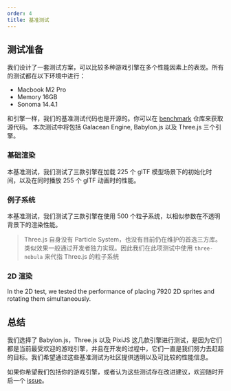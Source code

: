 ```yaml
---
order: 4
title: 基准测试
---
```


## 测试准备

我们设计了一套测试方案，可以比较多种游戏引擎在多个性能因素上的表现。所有的测试都在以下环境中进行：

-  Macbook M2 Pro
-  Memory 16GB
-  Sonoma 14.4.1

和引擎一样，我们的基准测试代码也是开源的。你可以在 [benchmark](https://github.com/galacean/benchmark) 仓库来获取源代码。 本次测试中将包括 Galacean Engine, Babylon.js 以及 Three.js 三个引擎。

### 基础渲染

本基准测试，我们测试了三款引擎在加载 225 个 glTF 模型场景下的初始化时间，以及在同时播放 255 个 glTF 动画时的性能。

<BenchmarkDisplay type="gltf" />


### 例子系统

本基准测试，我们测试了三款引擎在使用 500 个粒子系统，以相似参数在不透明背景下的渲染性能。

<BenchmarkDisplay type="particle" />

> Three.js 自身没有 Particle System，也没有目前仍在维护的首选三方库。类似效果一般通过开发者独力实现。因此我们在此项测试中使用 `three-nebula` 来代指 Three.js 的粒子系统

### 2D 渲染

In the 2D test, we tested the performance of placing 7920 2D sprites and rotating them simultaneously.

<BenchmarkDisplay type="2d" />

## 总结

我们选择了 Babylon.js，Three.js 以及 PixiJS 这几款引擎进行测试，是因为它们都是当前最受欢迎的游戏引擎，并且在开发的过程中，它们一直是我们努力去赶超的目标。我们希望通过这些基准测试为社区提供透明以及可比较的性能信息。

如果你希望我们包括你的游戏引擎，或者认为这些测试存在改进建议，欢迎随时开启一个 [issue](https://github.com/galacean/benchmark/issues)。